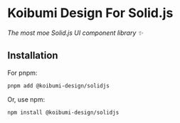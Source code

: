 
<Meta title="Home Page" />

# Koibumi Design For Solid.js

*The most moe Solid.js UI component library ✨*

## Installation

For pnpm:

```bash
pnpm add @koibumi-design/solidjs
```

Or, use npm:

```bash
npm install @koibumi-design/solidjs
```